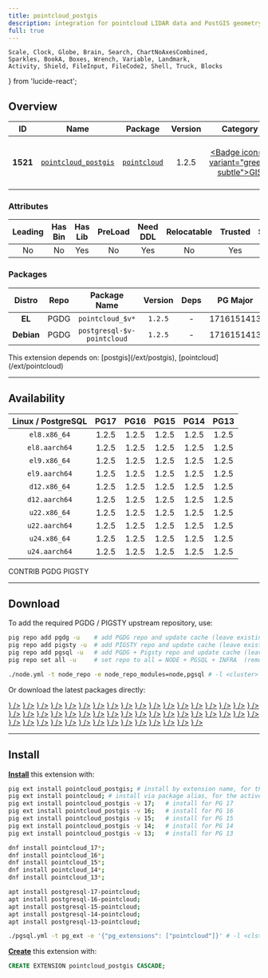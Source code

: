 ```yaml
---
title: pointcloud_postgis
description: integration for pointcloud LIDAR data and PostGIS geometry data
full: true
---
```


    Scale, Clock, Globe, Brain, Search, ChartNoAxesCombined,
    Sparkles, BookA, Boxes, Wrench, Variable, Landmark,
    Activity, Shield, FileInput, FileCode2, Shell, Truck, Blocks
} from 'lucide-react';

## Overview

| <TooltipIconButton tooltip="Extension unique identifier" side="top">ID</TooltipIconButton> | <TooltipIconButton tooltip="Extension name" side="top">Name</TooltipIconButton> | <TooltipIconButton tooltip="Package name for installation" side="top">Package</TooltipIconButton> | <TooltipIconButton tooltip="Latest available extension version" side="top">Version</TooltipIconButton> | <TooltipIconButton tooltip="Extension category" side="top">Category</TooltipIconButton> | <TooltipIconButton tooltip="Open source license" side="top">License</TooltipIconButton> | <TooltipIconButton tooltip="Programming language" side="top">Lang</TooltipIconButton> |
|:--------:|:--------:|:----------:|:--------------:|:---------------------------------------:|:------------------------------------------------------:|:----:|
| **1521** | [`pointcloud_postgis`](https://github.com/pgpointcloud/pointcloud) | [`pointcloud`](/ext/pointcloud) | 1.2.5 | <a href="/ext/gis" className="no-underline"><Badge icon={<Globe />} variant="green-subtle">GIS</Badge></a> | <a href="/ext/list/license#bsd-3-clause" className="no-underline"><Badge icon={<Scale />} variant="blue-subtle">BSD 3-Clause</Badge></a> | <a href="/ext/list/lang#c"><Badge icon={<FileCode2 />} variant="blue-subtle">C</Badge></a> |

### Attributes

| <TooltipIconButton tooltip="The Primary Leading extension in the Package" side="top">Leading</TooltipIconButton> | <TooltipIconButton tooltip="Contains binary utils" side="top">Has Bin</TooltipIconButton> | <TooltipIconButton tooltip="Contains .so shared library files" side="top">Has Lib</TooltipIconButton> | <TooltipIconButton tooltip="Requires preloading via shared_preload_libraries" side="top">PreLoad</TooltipIconButton> | <TooltipIconButton tooltip="Requires CREATE EXTENSION DDL command" side="top">Need DDL</TooltipIconButton> | <TooltipIconButton tooltip="Can be installed in any schema" side="top">Relocatable</TooltipIconButton> | <TooltipIconButton tooltip="Can be created by non-superuser" side="top">Trusted</TooltipIconButton> | <TooltipIconButton tooltip="Schemas used by this extension" side="top">Schemas</TooltipIconButton> |
|:-------:|:-------:|:-------:|:-------:|:--------:|:-----------:|:-------:|:-------:|
| No | No | Yes | No | Yes | No | Yes | - |

### Packages

| <TooltipIconButton tooltip="Linux distribution family, EL or Debian" side="top">Distro</TooltipIconButton> | <TooltipIconButton tooltip="Package repository" side="top">Repo</TooltipIconButton> | <TooltipIconButton tooltip="The RPM/DEB Package Name Pattern (replace $v with real pg major)" side="top">Package Name</TooltipIconButton> | <TooltipIconButton tooltip="Latest package version" side="top">Version</TooltipIconButton> | <TooltipIconButton tooltip="RPM/DEB Package dependencies" side="top">Deps</TooltipIconButton> | <TooltipIconButton tooltip="Available in these PostgreSQL Major Versions" side="top">PG Major</TooltipIconButton> |
|:----------:|:--------:|:------------------------:|:-----------:|:------------:|:------------------:|
|   **EL**   | <Badge variant="blue-subtle"><span className="font-bold">PGDG</span></Badge> | `pointcloud_$v*` | `1.2.5` | - | <Badge variant="green-subtle">17</Badge><Badge variant="green-subtle">16</Badge><Badge variant="green-subtle">15</Badge><Badge variant="green-subtle">14</Badge><Badge variant="green-subtle">13</Badge> |
| **Debian** | <Badge variant="blue-subtle"><span className="font-bold">PGDG</span></Badge> | `postgresql-$v-pointcloud` | `1.2.5` | - | <Badge variant="green-subtle">17</Badge><Badge variant="green-subtle">16</Badge><Badge variant="green-subtle">15</Badge><Badge variant="green-subtle">14</Badge><Badge variant="green-subtle">13</Badge> |


<Callout title="Dependencies" type="warn">
    This extension depends on: [postgis](/ext/postgis), [pointcloud](/ext/pointcloud)
</Callout>


------

## Availability

| <TooltipIconButton tooltip="Linux Distro Arch / PostgreSQL Major Version" side="top">Linux / PostgreSQL </TooltipIconButton> | **PG17** | **PG16** | **PG15** | **PG14** | **PG13** |
|:-----:|:-----:|:-----:|:-----:|:-----:|:-----:|
| `el8.x86_64` | <Badge variant="blue-subtle">1.2.5</Badge> | <Badge variant="blue-subtle">1.2.5</Badge> | <Badge variant="blue-subtle">1.2.5</Badge> | <Badge variant="blue-subtle">1.2.5</Badge> | <Badge variant="blue-subtle">1.2.5</Badge> |
| `el8.aarch64` | <Badge variant="blue-subtle">1.2.5</Badge> | <Badge variant="blue-subtle">1.2.5</Badge> | <Badge variant="blue-subtle">1.2.5</Badge> | <Badge variant="blue-subtle">1.2.5</Badge> | <Badge variant="blue-subtle">1.2.5</Badge> |
| `el9.x86_64` | <Badge variant="blue-subtle">1.2.5</Badge> | <Badge variant="blue-subtle">1.2.5</Badge> | <Badge variant="blue-subtle">1.2.5</Badge> | <Badge variant="blue-subtle">1.2.5</Badge> | <Badge variant="blue-subtle">1.2.5</Badge> |
| `el9.aarch64` | <Badge variant="blue-subtle">1.2.5</Badge> | <Badge variant="blue-subtle">1.2.5</Badge> | <Badge variant="blue-subtle">1.2.5</Badge> | <Badge variant="blue-subtle">1.2.5</Badge> | <Badge variant="blue-subtle">1.2.5</Badge> |
| `d12.x86_64` | <Badge variant="blue-subtle">1.2.5</Badge> | <Badge variant="blue-subtle">1.2.5</Badge> | <Badge variant="blue-subtle">1.2.5</Badge> | <Badge variant="blue-subtle">1.2.5</Badge> | <Badge variant="blue-subtle">1.2.5</Badge> |
| `d12.aarch64` | <Badge variant="blue-subtle">1.2.5</Badge> | <Badge variant="blue-subtle">1.2.5</Badge> | <Badge variant="blue-subtle">1.2.5</Badge> | <Badge variant="blue-subtle">1.2.5</Badge> | <Badge variant="blue-subtle">1.2.5</Badge> |
| `u22.x86_64` | <Badge variant="blue-subtle">1.2.5</Badge> | <Badge variant="blue-subtle">1.2.5</Badge> | <Badge variant="blue-subtle">1.2.5</Badge> | <Badge variant="blue-subtle">1.2.5</Badge> | <Badge variant="blue-subtle">1.2.5</Badge> |
| `u22.aarch64` | <Badge variant="blue-subtle">1.2.5</Badge> | <Badge variant="blue-subtle">1.2.5</Badge> | <Badge variant="blue-subtle">1.2.5</Badge> | <Badge variant="blue-subtle">1.2.5</Badge> | <Badge variant="blue-subtle">1.2.5</Badge> |
| `u24.x86_64` | <Badge variant="blue-subtle">1.2.5</Badge> | <Badge variant="blue-subtle">1.2.5</Badge> | <Badge variant="blue-subtle">1.2.5</Badge> | <Badge variant="blue-subtle">1.2.5</Badge> | <Badge variant="blue-subtle">1.2.5</Badge> |
| `u24.aarch64` | <Badge variant="blue-subtle">1.2.5</Badge> | <Badge variant="blue-subtle">1.2.5</Badge> | <Badge variant="blue-subtle">1.2.5</Badge> | <Badge variant="blue-subtle">1.2.5</Badge> | <Badge variant="blue-subtle">1.2.5</Badge> |

<Badge variant="green-subtle"><span className="font-black">CONTRIB</span></Badge> <Badge variant="blue-subtle"><span className="font-black">PGDG</span></Badge> <Badge variant="amber-subtle"><span className="font-black">PIGSTY</span></Badge>

------

## Download

To add the required PGDG / PIGSTY upstream repository, use:

```bash tab="pig"
pig repo add pgdg -u    # add PGDG repo and update cache (leave existing repos)
pig repo add pigsty -u  # add PIGSTY repo and update cache (leave existing repos)
pig repo add pgsql -u   # add PGDG + Pigsty repo and update cache (leave existing repos)
pig repo set all -u     # set repo to all = NODE + PGSQL + INFRA  (remove existing repos)
```
```bash tab="pigsty"
./node.yml -t node_repo -e node_repo_modules=node,pgsql # -l <cluster>
```

Or download the latest packages directly:

<Files>
    <Folder name="el8.x86_64">
        <a href="https://download.postgresql.org/pub/repos/yum/17/redhat/rhel-8-x86_64/pointcloud_17-1.2.5-2PGDG.rhel8.x86_64.rpm"><File name="pointcloud_17-1.2.5-2PGDG.rhel8.x86_64.rpm" icon={<Package className="text-emerald-500" />} /></a>
        <a href="https://download.postgresql.org/pub/repos/yum/16/redhat/rhel-8-x86_64/pointcloud_16-1.2.5-1PGDG.rhel8.x86_64.rpm"><File name="pointcloud_16-1.2.5-1PGDG.rhel8.x86_64.rpm" icon={<Package className="text-emerald-500" />} /></a>
        <a href="https://download.postgresql.org/pub/repos/yum/15/redhat/rhel-8-x86_64/pointcloud_15-1.2.5-1PGDG.rhel8.x86_64.rpm"><File name="pointcloud_15-1.2.5-1PGDG.rhel8.x86_64.rpm" icon={<Package className="text-emerald-500" />} /></a>
        <a href="https://download.postgresql.org/pub/repos/yum/14/redhat/rhel-8-x86_64/pointcloud_14-1.2.5-1PGDG.rhel8.x86_64.rpm"><File name="pointcloud_14-1.2.5-1PGDG.rhel8.x86_64.rpm" icon={<Package className="text-emerald-500" />} /></a>
        <a href="https://download.postgresql.org/pub/repos/yum/13/redhat/rhel-8-x86_64/pointcloud_13-1.2.5-1PGDG.rhel8.x86_64.rpm"><File name="pointcloud_13-1.2.5-1PGDG.rhel8.x86_64.rpm" icon={<Package className="text-emerald-500" />} /></a>
    </Folder>
    <Folder name="el8.aarch64">
        <a href="https://download.postgresql.org/pub/repos/yum/17/redhat/rhel-8-aarch64/pointcloud_17-1.2.5-2PGDG.rhel8.aarch64.rpm"><File name="pointcloud_17-1.2.5-2PGDG.rhel8.aarch64.rpm" icon={<Package className="text-orange-500" />} /></a>
        <a href="https://download.postgresql.org/pub/repos/yum/16/redhat/rhel-8-aarch64/pointcloud_16-1.2.5-1PGDG.rhel8.aarch64.rpm"><File name="pointcloud_16-1.2.5-1PGDG.rhel8.aarch64.rpm" icon={<Package className="text-orange-500" />} /></a>
        <a href="https://download.postgresql.org/pub/repos/yum/15/redhat/rhel-8-aarch64/pointcloud_15-1.2.5-1PGDG.rhel8.aarch64.rpm"><File name="pointcloud_15-1.2.5-1PGDG.rhel8.aarch64.rpm" icon={<Package className="text-orange-500" />} /></a>
        <a href="https://download.postgresql.org/pub/repos/yum/14/redhat/rhel-8-aarch64/pointcloud_14-1.2.5-1PGDG.rhel8.aarch64.rpm"><File name="pointcloud_14-1.2.5-1PGDG.rhel8.aarch64.rpm" icon={<Package className="text-orange-500" />} /></a>
        <a href="https://download.postgresql.org/pub/repos/yum/13/redhat/rhel-8-aarch64/pointcloud_13-1.2.5-1PGDG.rhel8.aarch64.rpm"><File name="pointcloud_13-1.2.5-1PGDG.rhel8.aarch64.rpm" icon={<Package className="text-orange-500" />} /></a>
    </Folder>
    <Folder name="el9.x86_64">
        <a href="https://download.postgresql.org/pub/repos/yum/17/redhat/rhel-9-x86_64/pointcloud_17-1.2.5-2PGDG.rhel9.x86_64.rpm"><File name="pointcloud_17-1.2.5-2PGDG.rhel9.x86_64.rpm" icon={<Package className="text-emerald-500" />} /></a>
        <a href="https://download.postgresql.org/pub/repos/yum/16/redhat/rhel-9-x86_64/pointcloud_16-1.2.5-1PGDG.rhel9.x86_64.rpm"><File name="pointcloud_16-1.2.5-1PGDG.rhel9.x86_64.rpm" icon={<Package className="text-emerald-500" />} /></a>
        <a href="https://download.postgresql.org/pub/repos/yum/15/redhat/rhel-9-x86_64/pointcloud_15-1.2.5-1PGDG.rhel9.x86_64.rpm"><File name="pointcloud_15-1.2.5-1PGDG.rhel9.x86_64.rpm" icon={<Package className="text-emerald-500" />} /></a>
        <a href="https://download.postgresql.org/pub/repos/yum/14/redhat/rhel-9-x86_64/pointcloud_14-1.2.5-1PGDG.rhel9.x86_64.rpm"><File name="pointcloud_14-1.2.5-1PGDG.rhel9.x86_64.rpm" icon={<Package className="text-emerald-500" />} /></a>
        <a href="https://download.postgresql.org/pub/repos/yum/13/redhat/rhel-9-x86_64/pointcloud_13-1.2.5-1PGDG.rhel9.x86_64.rpm"><File name="pointcloud_13-1.2.5-1PGDG.rhel9.x86_64.rpm" icon={<Package className="text-emerald-500" />} /></a>
    </Folder>
    <Folder name="el9.aarch64">
        <a href="https://download.postgresql.org/pub/repos/yum/17/redhat/rhel-9-aarch64/pointcloud_17-1.2.5-2PGDG.rhel9.aarch64.rpm"><File name="pointcloud_17-1.2.5-2PGDG.rhel9.aarch64.rpm" icon={<Package className="text-orange-500" />} /></a>
        <a href="https://download.postgresql.org/pub/repos/yum/16/redhat/rhel-9-aarch64/pointcloud_16-1.2.5-1PGDG.rhel9.aarch64.rpm"><File name="pointcloud_16-1.2.5-1PGDG.rhel9.aarch64.rpm" icon={<Package className="text-orange-500" />} /></a>
        <a href="https://download.postgresql.org/pub/repos/yum/15/redhat/rhel-9-aarch64/pointcloud_15-1.2.5-1PGDG.rhel9.aarch64.rpm"><File name="pointcloud_15-1.2.5-1PGDG.rhel9.aarch64.rpm" icon={<Package className="text-orange-500" />} /></a>
        <a href="https://download.postgresql.org/pub/repos/yum/14/redhat/rhel-9-aarch64/pointcloud_14-1.2.5-1PGDG.rhel9.aarch64.rpm"><File name="pointcloud_14-1.2.5-1PGDG.rhel9.aarch64.rpm" icon={<Package className="text-orange-500" />} /></a>
        <a href="https://download.postgresql.org/pub/repos/yum/13/redhat/rhel-9-aarch64/pointcloud_13-1.2.5-1PGDG.rhel9.aarch64.rpm"><File name="pointcloud_13-1.2.5-1PGDG.rhel9.aarch64.rpm" icon={<Package className="text-orange-500" />} /></a>
    </Folder>
    <Folder name="d12.x86_64">
        <a href="https://apt.postgresql.org/pub/repos/apt/pool/main/p/pgpointcloud/postgresql-17-pointcloud_1.2.5-2.pgdg120+1_arm64.deb"><File name="postgresql-17-pointcloud_1.2.5-2.pgdg120+1_arm64.deb" icon={<Box className="text-emerald-500" />} /></a>
        <a href="https://apt.postgresql.org/pub/repos/apt/pool/main/p/pgpointcloud/postgresql-16-pointcloud_1.2.5-2.pgdg120+1_arm64.deb"><File name="postgresql-16-pointcloud_1.2.5-2.pgdg120+1_arm64.deb" icon={<Box className="text-emerald-500" />} /></a>
        <a href="https://apt.postgresql.org/pub/repos/apt/pool/main/p/pgpointcloud/postgresql-15-pointcloud_1.2.5-2.pgdg120+1_arm64.deb"><File name="postgresql-15-pointcloud_1.2.5-2.pgdg120+1_arm64.deb" icon={<Box className="text-emerald-500" />} /></a>
        <a href="https://apt.postgresql.org/pub/repos/apt/pool/main/p/pgpointcloud/postgresql-14-pointcloud_1.2.5-2.pgdg120+1_arm64.deb"><File name="postgresql-14-pointcloud_1.2.5-2.pgdg120+1_arm64.deb" icon={<Box className="text-emerald-500" />} /></a>
        <a href="https://apt.postgresql.org/pub/repos/apt/pool/main/p/pgpointcloud/postgresql-13-pointcloud_1.2.5-2.pgdg120+1_arm64.deb"><File name="postgresql-13-pointcloud_1.2.5-2.pgdg120+1_arm64.deb" icon={<Box className="text-emerald-500" />} /></a>
    </Folder>
    <Folder name="d12.aarch64">
        <a href="https://apt.postgresql.org/pub/repos/apt/pool/main/p/pgpointcloud/postgresql-17-pointcloud_1.2.5-2.pgdg120+1_amd64.deb"><File name="postgresql-17-pointcloud_1.2.5-2.pgdg120+1_amd64.deb" icon={<Box className="text-orange-500" />} /></a>
        <a href="https://apt.postgresql.org/pub/repos/apt/pool/main/p/pgpointcloud/postgresql-16-pointcloud_1.2.5-2.pgdg120+1_amd64.deb"><File name="postgresql-16-pointcloud_1.2.5-2.pgdg120+1_amd64.deb" icon={<Box className="text-orange-500" />} /></a>
        <a href="https://apt.postgresql.org/pub/repos/apt/pool/main/p/pgpointcloud/postgresql-15-pointcloud_1.2.5-2.pgdg120+1_amd64.deb"><File name="postgresql-15-pointcloud_1.2.5-2.pgdg120+1_amd64.deb" icon={<Box className="text-orange-500" />} /></a>
        <a href="https://apt.postgresql.org/pub/repos/apt/pool/main/p/pgpointcloud/postgresql-14-pointcloud_1.2.5-2.pgdg120+1_amd64.deb"><File name="postgresql-14-pointcloud_1.2.5-2.pgdg120+1_amd64.deb" icon={<Box className="text-orange-500" />} /></a>
        <a href="https://apt.postgresql.org/pub/repos/apt/pool/main/p/pgpointcloud/postgresql-13-pointcloud_1.2.5-2.pgdg120+1_amd64.deb"><File name="postgresql-13-pointcloud_1.2.5-2.pgdg120+1_amd64.deb" icon={<Box className="text-orange-500" />} /></a>
    </Folder>
    <Folder name="u22.x86_64">
        <a href="https://apt.postgresql.org/pub/repos/apt/pool/main/p/pgpointcloud/postgresql-17-pointcloud_1.2.5-2.pgdg22.04+1_amd64.deb"><File name="postgresql-17-pointcloud_1.2.5-2.pgdg22.04+1_amd64.deb" icon={<Box className="text-emerald-500" />} /></a>
        <a href="https://apt.postgresql.org/pub/repos/apt/pool/main/p/pgpointcloud/postgresql-16-pointcloud_1.2.5-2.pgdg22.04+1_amd64.deb"><File name="postgresql-16-pointcloud_1.2.5-2.pgdg22.04+1_amd64.deb" icon={<Box className="text-emerald-500" />} /></a>
        <a href="https://apt.postgresql.org/pub/repos/apt/pool/main/p/pgpointcloud/postgresql-15-pointcloud_1.2.5-2.pgdg22.04+1_amd64.deb"><File name="postgresql-15-pointcloud_1.2.5-2.pgdg22.04+1_amd64.deb" icon={<Box className="text-emerald-500" />} /></a>
        <a href="https://apt.postgresql.org/pub/repos/apt/pool/main/p/pgpointcloud/postgresql-14-pointcloud_1.2.5-2.pgdg22.04+1_amd64.deb"><File name="postgresql-14-pointcloud_1.2.5-2.pgdg22.04+1_amd64.deb" icon={<Box className="text-emerald-500" />} /></a>
        <a href="https://apt.postgresql.org/pub/repos/apt/pool/main/p/pgpointcloud/postgresql-13-pointcloud_1.2.5-2.pgdg22.04+1_amd64.deb"><File name="postgresql-13-pointcloud_1.2.5-2.pgdg22.04+1_amd64.deb" icon={<Box className="text-emerald-500" />} /></a>
    </Folder>
    <Folder name="u22.aarch64">
        <a href="https://apt.postgresql.org/pub/repos/apt/pool/main/p/pgpointcloud/postgresql-17-pointcloud_1.2.5-2.pgdg22.04+1_arm64.deb"><File name="postgresql-17-pointcloud_1.2.5-2.pgdg22.04+1_arm64.deb" icon={<Box className="text-orange-500" />} /></a>
        <a href="https://apt.postgresql.org/pub/repos/apt/pool/main/p/pgpointcloud/postgresql-16-pointcloud_1.2.5-2.pgdg22.04+1_arm64.deb"><File name="postgresql-16-pointcloud_1.2.5-2.pgdg22.04+1_arm64.deb" icon={<Box className="text-orange-500" />} /></a>
        <a href="https://apt.postgresql.org/pub/repos/apt/pool/main/p/pgpointcloud/postgresql-15-pointcloud_1.2.5-2.pgdg22.04+1_arm64.deb"><File name="postgresql-15-pointcloud_1.2.5-2.pgdg22.04+1_arm64.deb" icon={<Box className="text-orange-500" />} /></a>
        <a href="https://apt.postgresql.org/pub/repos/apt/pool/main/p/pgpointcloud/postgresql-14-pointcloud_1.2.5-2.pgdg22.04+1_arm64.deb"><File name="postgresql-14-pointcloud_1.2.5-2.pgdg22.04+1_arm64.deb" icon={<Box className="text-orange-500" />} /></a>
        <a href="https://apt.postgresql.org/pub/repos/apt/pool/main/p/pgpointcloud/postgresql-13-pointcloud_1.2.5-2.pgdg22.04+1_arm64.deb"><File name="postgresql-13-pointcloud_1.2.5-2.pgdg22.04+1_arm64.deb" icon={<Box className="text-orange-500" />} /></a>
    </Folder>
    <Folder name="u24.x86_64">
        <a href="https://apt.postgresql.org/pub/repos/apt/pool/main/p/pgpointcloud/postgresql-17-pointcloud_1.2.5-2.pgdg24.04+1_amd64.deb"><File name="postgresql-17-pointcloud_1.2.5-2.pgdg24.04+1_amd64.deb" icon={<Box className="text-emerald-500" />} /></a>
        <a href="https://apt.postgresql.org/pub/repos/apt/pool/main/p/pgpointcloud/postgresql-16-pointcloud_1.2.5-2.pgdg24.04+1_amd64.deb"><File name="postgresql-16-pointcloud_1.2.5-2.pgdg24.04+1_amd64.deb" icon={<Box className="text-emerald-500" />} /></a>
        <a href="https://apt.postgresql.org/pub/repos/apt/pool/main/p/pgpointcloud/postgresql-15-pointcloud_1.2.5-2.pgdg24.04+1_amd64.deb"><File name="postgresql-15-pointcloud_1.2.5-2.pgdg24.04+1_amd64.deb" icon={<Box className="text-emerald-500" />} /></a>
        <a href="https://apt.postgresql.org/pub/repos/apt/pool/main/p/pgpointcloud/postgresql-14-pointcloud_1.2.5-2.pgdg24.04+1_amd64.deb"><File name="postgresql-14-pointcloud_1.2.5-2.pgdg24.04+1_amd64.deb" icon={<Box className="text-emerald-500" />} /></a>
        <a href="https://apt.postgresql.org/pub/repos/apt/pool/main/p/pgpointcloud/postgresql-13-pointcloud_1.2.5-2.pgdg24.04+1_amd64.deb"><File name="postgresql-13-pointcloud_1.2.5-2.pgdg24.04+1_amd64.deb" icon={<Box className="text-emerald-500" />} /></a>
    </Folder>
    <Folder name="u24.aarch64">
        <a href="https://apt.postgresql.org/pub/repos/apt/pool/main/p/pgpointcloud/postgresql-17-pointcloud_1.2.5-2.pgdg24.04+1_arm64.deb"><File name="postgresql-17-pointcloud_1.2.5-2.pgdg24.04+1_arm64.deb" icon={<Box className="text-orange-500" />} /></a>
        <a href="https://apt.postgresql.org/pub/repos/apt/pool/main/p/pgpointcloud/postgresql-16-pointcloud_1.2.5-2.pgdg24.04+1_arm64.deb"><File name="postgresql-16-pointcloud_1.2.5-2.pgdg24.04+1_arm64.deb" icon={<Box className="text-orange-500" />} /></a>
        <a href="https://apt.postgresql.org/pub/repos/apt/pool/main/p/pgpointcloud/postgresql-15-pointcloud_1.2.5-2.pgdg24.04+1_arm64.deb"><File name="postgresql-15-pointcloud_1.2.5-2.pgdg24.04+1_arm64.deb" icon={<Box className="text-orange-500" />} /></a>
        <a href="https://apt.postgresql.org/pub/repos/apt/pool/main/p/pgpointcloud/postgresql-14-pointcloud_1.2.5-2.pgdg24.04+1_arm64.deb"><File name="postgresql-14-pointcloud_1.2.5-2.pgdg24.04+1_arm64.deb" icon={<Box className="text-orange-500" />} /></a>
        <a href="https://apt.postgresql.org/pub/repos/apt/pool/main/p/pgpointcloud/postgresql-13-pointcloud_1.2.5-2.pgdg24.04+1_arm64.deb"><File name="postgresql-13-pointcloud_1.2.5-2.pgdg24.04+1_arm64.deb" icon={<Box className="text-orange-500" />} /></a>
    </Folder>
</Files>

------

## Install

[**Install**](/docs/pgsql/extension/install) this extension with:

```bash tab="pig"
pig ext install pointcloud_postgis; # install by extension name, for the current active PG version
pig ext install pointcloud; # install via package alias, for the active PG version
pig ext install pointcloud_postgis -v 17;   # install for PG 17
pig ext install pointcloud_postgis -v 16;   # install for PG 16
pig ext install pointcloud_postgis -v 15;   # install for PG 15
pig ext install pointcloud_postgis -v 14;   # install for PG 14
pig ext install pointcloud_postgis -v 13;   # install for PG 13
```
```bash tab="yum" 
dnf install pointcloud_17*;
dnf install pointcloud_16*;
dnf install pointcloud_15*;
dnf install pointcloud_14*;
dnf install pointcloud_13*;
```
```bash tab="apt" 
apt install postgresql-17-pointcloud;
apt install postgresql-16-pointcloud;
apt install postgresql-15-pointcloud;
apt install postgresql-14-pointcloud;
apt install postgresql-13-pointcloud;
```
```bash tab="ansible"
./pgsql.yml -t pg_ext -e '{"pg_extensions": ["pointcloud"]}' # -l <cls>
```

[**Create**](/docs/pgsql/extension/create) this extension with:

```sql
CREATE EXTENSION pointcloud_postgis CASCADE;
```


